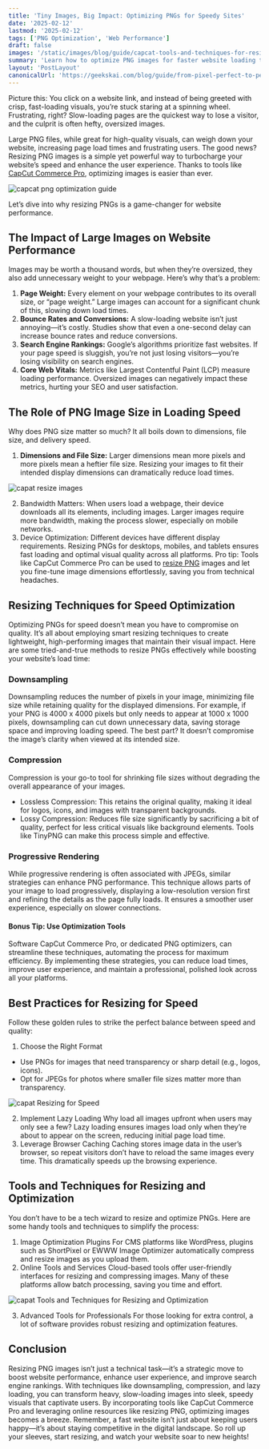 ```yaml
---
title: 'Tiny Images, Big Impact: Optimizing PNGs for Speedy Sites'
date: '2025-02-12'
lastmod: '2025-02-12'
tags: ['PNG Optimization', 'Web Performance']
draft: false
images: '/static/images/blog/guide/capcat-tools-and-techniques-for-resizing-and-optimization.png'
summary: 'Learn how to optimize PNG images for faster website loading times. Discover essential techniques for image compression, resizing strategies, and best practices for web performance optimization.'
layout: 'PostLayout'
canonicalUrl: 'https://geekskai.com/blog/guide/from-pixel-perfect-to-perfectly-sized-a-guide-to-png-resizing/'
---
```




Picture this: You click on a website link, and instead of being greeted with crisp, fast-loading visuals, you’re stuck staring at a spinning wheel. Frustrating, right? Slow-loading pages are the quickest way to lose a visitor, and the culprit is often hefty, oversized images.

Large PNG files, while great for high-quality visuals, can weigh down your website, increasing page load times and frustrating users. The good news? Resizing PNG images is a simple yet powerful way to turbocharge your website’s speed and enhance the user experience. Thanks to tools like [CapCut Commerce Pro](https://commercepro.capcut.com/), optimizing images is easier than ever. 

![capcat png optimization guide](/static/images/blog/guide/capcat-png-optimization-guide.png)

Let’s dive into why resizing PNGs is a game-changer for website performance.

## The Impact of Large Images on Website Performance

Images may be worth a thousand words, but when they’re oversized, they also add unnecessary weight to your webpage. Here’s why that’s a problem:
1. **Page Weight:** 
Every element on your webpage contributes to its overall size, or “page weight.” Large images can account for a significant chunk of this, slowing down load times.
2. **Bounce Rates and Conversions:** 
A slow-loading website isn’t just annoying—it’s costly. Studies show that even a one-second delay can increase bounce rates and reduce conversions.
3. **Search Engine Rankings:** 
Google’s algorithms prioritize fast websites. If your page speed is sluggish, you’re not just losing visitors—you’re losing visibility on search engines.
4. **Core Web Vitals:** 
Metrics like Largest Contentful Paint (LCP) measure loading performance. Oversized images can negatively impact these metrics, hurting your SEO and user satisfaction.

## The Role of PNG Image Size in Loading Speed

Why does PNG size matter so much? It all boils down to dimensions, file size, and delivery speed.

1. **Dimensions and File Size:** 
Larger dimensions mean more pixels and more pixels mean a heftier file size. Resizing your images to fit their intended display dimensions can dramatically reduce load times.

![capat resize images](/static/images/blog/guide/capcat-resize-images-guide.png)

2. Bandwidth Matters:
When users load a webpage, their device downloads all its elements, including images. Larger images require more bandwidth, making the process slower, especially on mobile networks.
3. Device Optimization:
Different devices have different display requirements. Resizing PNGs for desktops, mobiles, and tablets ensures fast loading and optimal visual quality across all platforms.
Pro tip: Tools like CapCut Commerce Pro can be used to [resize PNG](https://commercepro.capcut.com/tools/resize-png-online) images and let you fine-tune image dimensions effortlessly, saving you from technical headaches.

## Resizing Techniques for Speed Optimization

Optimizing PNGs for speed doesn’t mean you have to compromise on quality. It’s all about employing smart resizing techniques to create lightweight, high-performing images that maintain their visual impact. Here are some tried-and-true methods to resize PNGs effectively while boosting your website’s load time:

### Downsampling
Downsampling reduces the number of pixels in your image, minimizing file size while retaining quality for the displayed dimensions. For example, if your PNG is 4000 x 4000 pixels but only needs to appear at 1000 x 1000 pixels, downsampling can cut down unnecessary data, saving storage space and improving loading speed. The best part? It doesn’t compromise the image’s clarity when viewed at its intended size.
### Compression
Compression is your go-to tool for shrinking file sizes without degrading the overall appearance of your images.
- Lossless Compression: This retains the original quality, making it ideal for logos, icons, and images with transparent backgrounds.
- Lossy Compression: Reduces file size significantly by sacrificing a bit of quality, perfect for less critical visuals like background elements. Tools like TinyPNG can make this process simple and effective.

### Progressive Rendering
While progressive rendering is often associated with JPEGs, similar strategies can enhance PNG performance. This technique allows parts of your image to load progressively, displaying a low-resolution version first and refining the details as the page fully loads. It ensures a smoother user experience, especially on slower connections.
#### Bonus Tip: Use Optimization Tools
Software CapCut Commerce Pro, or dedicated PNG optimizers, can streamline these techniques, automating the process for maximum efficiency.
By implementing these strategies, you can reduce load times, improve user experience, and maintain a professional, polished look across all your platforms.
## Best Practices for Resizing for Speed
Follow these golden rules to strike the perfect balance between speed and quality:
1. Choose the Right Format
- Use PNGs for images that need transparency or sharp detail (e.g., logos, icons).
- Opt for JPEGs for photos where smaller file sizes matter more than transparency.

![capat Resizing for Speed](/static/images/blog/guide/capat-resizing-for-speed.png)

2. Implement Lazy Loading
Why load all images upfront when users may only see a few? Lazy loading ensures images load only when they’re about to appear on the screen, reducing initial page load time.
3. Leverage Browser Caching
Caching stores image data in the user’s browser, so repeat visitors don’t have to reload the same images every time. This dramatically speeds up the browsing experience.

## Tools and Techniques for Resizing and Optimization
You don’t have to be a tech wizard to resize and optimize PNGs. Here are some handy tools and techniques to simplify the process:
1. Image Optimization Plugins
For CMS platforms like WordPress, plugins such as ShortPixel or EWWW Image Optimizer automatically compress and resize images as you upload them.
2. Online Tools and Services
Cloud-based tools offer user-friendly interfaces for resizing and compressing images. Many of these platforms allow batch processing, saving you time and effort.

![capat Tools and Techniques for Resizing and Optimization](/static/images/blog/guide/capcat-tools-and-techniques-for-resizing-and-optimization.png)

3. Advanced Tools for Professionals
For those looking for extra control, a lot of software provides robust resizing and optimization features.
## Conclusion
Resizing PNG images isn’t just a technical task—it’s a strategic move to boost website performance, enhance user experience, and improve search engine rankings. With techniques like downsampling, compression, and lazy loading, you can transform heavy, slow-loading images into sleek, speedy visuals that captivate users.
By incorporating tools like CapCut Commerce Pro and leveraging online resources like resizing PNG, optimizing images becomes a breeze.
Remember, a fast website isn’t just about keeping users happy—it’s about staying competitive in the digital landscape. So roll up your sleeves, start resizing, and watch your website soar to new heights!



